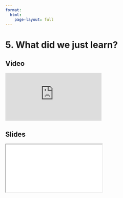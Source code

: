 ```yaml
---
format:
  html:
    page-layout: full
---
```


# 5. What did we just learn?

::: {.panel-tabset .nav-pills}

## Video

<iframe
    class="video"
    src="https://www.youtube.com/embed/tcXaUJPNhKU"
    title="Module 4 Video - What Did We Just Learn?"
    frameborder="0"
    allow="accelerometer; autoplay; clipboard-write; encrypted-media; gyroscope; picture-in-picture"
    allowfullscreen
></iframe>

## Slides

<iframe
    class="slide-deck"
    src="slides/module4_end.html"
></iframe>

:::
